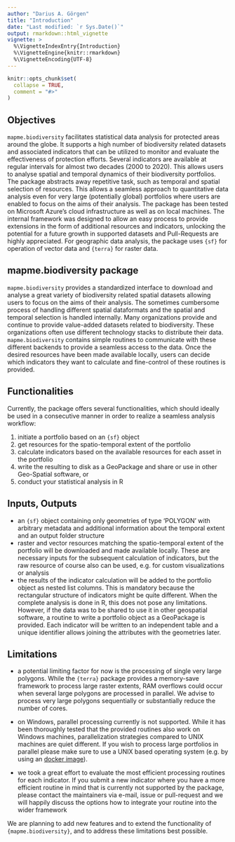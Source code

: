 ```yaml
---
author: "Darius A. Görgen"
title: "Introduction"
date: "Last modified: `r Sys.Date()`"
output: rmarkdown::html_vignette
vignette: >
  %\VignetteIndexEntry{Introduction}
  %\VignetteEngine{knitr::rmarkdown}
  %\VignetteEncoding{UTF-8}
---
```


```r
knitr::opts_chunk$set(
  collapse = TRUE,
  comment = "#>"
)
```

## Objectives 

`mapme.biodiversity` facilitates statistical data analysis 
for protected areas around the globe. It supports a high number of biodiversity
related datasets and associated indicators that can be utilized to monitor
and evaluate the effectiveness of protection efforts. Several indicators are 
available at regular intervals for almost two decades (2000 to 2020). This allows
users to analyse spatial and temporal dynamics of their biodiversity portfolios.
The package abstracts away repetitive task, such as temporal and
spatial selection of resources. This allows a seamless approach to quantitative 
data analysis even for very large (potentially global) portfolios where users 
are enabled to focus on the aims of their analysis. The package
has been tested on Microsoft Azure's cloud infrastructure as well as on local machines. 
The internal framework was designed to allow an easy process to
provide extensions in the form of additional resources and indicators, unlocking
the potential for a future growth in supported datasets and Pull-Requests are
highly appreciated. For geographic data analysis, the package uses 
<code>{sf}</code> for operation of vector data and <code>{terra}</code> for 
raster data.

## mapme.biodiversity package

`mapme.biodiversity` provides a standardized interface to download and analyse
a great variety of biodiversity related spatial datasets allowing users to 
focus on the aims of their analysis. The sometimes cumbersome process of handling
different spatial dataformats and the spatial and temporal selection is handled
internally. Many organizations provide and continue to provide value-added
datasets related to biodiversity. These organizations often use different 
technology stacks to distribute their data. `mapme.biodiversity` contains
simple routines to communicate with these different backends to 
provide a seamless access to the data. Once the desired resources
have been made available locally, users can decide which indicators they want 
to calculate and fine-control of these routines is provided.

## Functionalities

Currently, the package offers several functionalities, which should ideally be 
used in a consecutive manner in order to realize a seamless analysis workflow:

1.  initiate a portfolio based on an <code>{sf}</code> object
2.  get resources for the spatio-temporal extent of the portfolio
3.  calculate indicators based on the available resources for each asset in the portfolio 
4.  write the resulting to disk as a GeoPackage and share or use in other Geo-Spatial software, or
5.  conduct your statistical analysis in R

## Inputs, Outputs

-  an <code>{sf}</code> object containing only geometries of type 'POLYGON' with arbitrary
metadata and additional information about the temporal extent and an output folder
structure
- raster and vector resources matching the spatio-temporal extent of the portfolio
will be downloaded and made available locally. These are necessary inputs for
the subsequent calculation of indicators, but the raw resource of course also 
can be used, e.g. for custom visualizations or analysis
- the results of the indicator calculation will be added to the portfolio object
as nested list columns. This is mandatory because the rectangular structure of
indicators might be quite different. When the complete analysis is done in R, this
does not pose any limitations. However, if the data was to be shared
to use it in other geospatial software, a routine to write a portfolio object
as a GeoPackage is provided. Each indicator will be written to an independent table and
a unique identifier allows joining the attributes with the geometries later.

## Limitations

- a potential limiting factor for now is the processing of single very 
large polygons. While the <code>{terra}</code> package provides a memory-save
framework to process large raster extents, RAM overflows could occur when
several large polygons are processed in parallel. We advise to process
very large polygons sequentially or substantially reduce the number of cores.

- on Windows, parallel processing currently is not supported. While it has been
thoroughly tested that the provided routines also work on Windows machines, 
parallelization strategies compared to UNIX machines are quiet different. If 
you wish to process large portfolios in parallel please make sure to use a UNIX
based operating system (e.g. by using an [docker image](https://hub.docker.com/r/rocker/geospatial)).

- we took a great effort to evaluate the most efficient processing routines for
each indicator. If you submit a new indicator where you have a more
efficient routine in mind that is currently not supported by the package,
please contact the maintainers via e-mail, issue or pull-request and we will
happily discuss the options how to integrate your routine into the wider framework

We are planning to add new features and to extend the 
functionality of `{mapme.biodiversity}`, and to address these limitations best possible.

